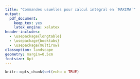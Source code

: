 ```yaml
---
title: "Commandes usuelles pour calcul intégral en `MAXIMA`"
output:
  pdf_document:
    keep_tex: yes
    latex_engine: xelatex
header-includes:
  - \usepackage{longtable}
  - \usepackage{booktabs}
  - \usepackage{multirow}
classoption: landscape
geometry: margin=0.5cm
fontsize: 8pt
---
```


```r
knitr::opts_chunk$set(echo = TRUE)
```

\begin{center}
\begin{longtable}{p{4cm}p{10cm}cc}
\toprule
\textbf{Sujet} & \textbf{Discussion} & \textbf{Entrée \texttt{MAXIMA}} & \textbf{Sortie \texttt{MAXIMA}} \\ 
\midrule
\endhead

\multirow[c]{3}{4cm}{\textbf{Calculer une limite}} & Vous pouvez utiliser la commande \texttt{limit} pour calculer une limite. Vous entrez en premier lieu la fonction dont on cherche la limite, la variable et enfin la valeur où nous évaluons la limite. & \texttt{limit(sin(x)/x,x,0)}; & $1$ \\
\cmidrule{2-4}
& La limite à droite est obtenue en ajoutant \texttt{plus}. & \small{\texttt{limit(tan(x),x,\%pi/2,plus)}}; & $-\infty$ \\
\cmidrule{2-4}
& La limite à gauche est obtenue en ajoutant \texttt{minus}. & \small{\texttt{limit(tan(x),x,\%pi/2,minus)}}; & $\infty$ \\

\midrule

\textbf{Dérivation d'une fonction} & Il est possible de dériver des fonctions avec \texttt{MAXIMA} en utilisant la commande \texttt{diff}. Nous devons spécifier la fonction et la variable indépendante. & \texttt{diff((3*x+2)$\wedge$3,x)}; & $9{{\left( 3x+2\right) }^{2}}$ \\

\midrule

\textbf{Dérivation d'ordre supérieur d'une fonction} & Il est possible de trouver les dérivées d'ordres supérieurs de fonctions avec \texttt{MAXIMA} en utilisant la commande \texttt{diff} et en ajoutant l'ordre de la dérivée. & \texttt{diff((3*x+2)$\wedge$3,x,3)}; & $54\left( 3x+2\right)$ \\

\midrule

\multirow{2}{4cm}{\textbf{Dérivations implicites}} & Nous pouvons dériver implicitement avec \texttt{MAXIMA} en utilisant la commande \texttt{diff}. Nous spécifions l'équation à dériver en utilisant la commande \texttt{diff} et en indiquant quelle variable dépendante dépend de la variable indépendante. & \texttt{deriv:diff(x$\wedge$2+y(x)$\wedge$2,x)}; & $2\operatorname{y}(x)\,\left( \frac{d}{dx}\operatorname{y}(x)\right) +2x$ \\
\cmidrule{2-4}
& Nous isolons la dérivée en utilisant la commande \texttt{solve}. & \texttt{solve(deriv,'diff(y(x),x))}; & $[\frac{d}{dx}\operatorname{y}(x)=-\frac{x}{\operatorname{y}(x)}]$ \\

\midrule

\textbf{Intégrale indéfinie} & Il est possible de trouver des intégrales indéfinies avec \texttt{MAXIMA} en utilisant la commande \texttt{integrate}. Nous devons spécifier la fonction et la variable indépendante. & \texttt{integrate(cos(3*x),x)}; & $\frac{\sin(3x)}{3}$ \\

\midrule

\textbf{Intégrale définie} & Il est possible de trouver des intégrales définies avec \texttt{MAXIMA} en utilisant la commande \texttt{integrate}. Nous devons spécifier la fonction, la variable indépendante et les deux bornes. & \texttt{integrate(cos(3*x),x,0,\%pi/2)}; & $-\frac{1}{3}$ \\

\midrule

\textbf{Intégrale numérique} & Il est possible de trouver des intégrales numérique avec \texttt{MAXIMA} en utilisant la commande \texttt{romberg}. Nous devons spécifier la fonction, la variable indépendante et les deux bornes. & \texttt{romberg(sin(sin(x)),x,0,1)}; & $0.4306059236425572$ \\

\midrule

\multirow{2}{4cm}{\textbf{Équations différentielles du premier ordre}} & Nous pouvons résoudre des équations différentielles du premier ordre avec \texttt{MAXIMA} en utilisant la commande \texttt{ode2}. Nous spécifions l'équation différentielle en utilisant la commande \texttt{diff} et en la faisant précéder d'une apostrophe \texttt{'}. & \texttt{edo1:ode2('diff(y,x)=3*y, y, x)}; & $y=\mathit{\%{}c}\,{{\%{}e}^{3x}}$ \\
\cmidrule{2-4}
& Lorsque nous avons une condition initiale nous utilisons la commande \texttt{ic1}. & \texttt{ic1(edo1, x=0, y=2)}; & $y=2\%e^{3x}$ \\

\midrule

\multirow{2}{4cm}{\textbf{Équations différentielles du second ordre}} & Nous pouvons résoudre des équations différentielles du second ordre avec \texttt{MAXIMA} en utilisant la commande \texttt{ode2}. Nous spécifions l'équation différentielle en utilisant la commande \texttt{diff} et en la faisant précéder d'une apostrophe \texttt{'}. & \texttt{edo2:ode2('diff(y,x,2)=y, y, x)}; & $y=\mathit{\%{}k1}\,{{\%{}e}^{x}}+\mathit{\%{}k^2}\,{{\%{}e}^{-x}}$ \\
\cmidrule{2-4}
& Lorsque nous avons une condition initiale nous utilisons la commande \texttt{ic2}. & \texttt{ic2(edo2,x=0,y=2,'diff(y,x)=1)}; & $y=\frac{3{{\%{}e}^{x}}}{2}+\frac{{{\%{}e}^{-x}}}{2}$ \\

\midrule

\multirow{2}{4cm}{\textbf{Sommations}} & Nous pouvons écrire la sommation avec \texttt{MAXIMA} en utilisant la commande \texttt{sum}. Nous spécifions le terme général, la variable, le terme initial et le terme final. & \texttt{sum(1/k$\wedge$2,k,1,inf)}; & $\sum\limits_{k=1}^{\infty} \frac{1}{k^2}$ \\
\cmidrule{2-4}
& Pour évaluer la sommation nous utilisons la commande \texttt{simpsum}. & \texttt{sum(1/k$\wedge$2,k,1,inf)}, \texttt{simpsum}; & $\frac{\pi^2}{6}$ \\

\midrule

\textbf{Séries de Taylor} & Nous pouvons la série de Taylor d'une fonction avec \texttt{MAXIMA} en utilisant la commande \texttt{taylor}. Nous spécifions la fonction, la variable, autour de quelle valeur nous calculons notre série et la puissance maximale du polynôme voulu. & \texttt{taylor(sin(x),x,0,5)}; & $x-\frac{{{x}^{3}}}{6}+\frac{{{x}^{5}}}{120}+\mbox{...}$ \\

\bottomrule
\end{longtable}
\end{center}